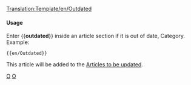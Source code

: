 <noinclude>[[Translation:Template/en/Outdated]]</noinclude>{{en/Ambox| type  = content
| image = en/Outdated content.png | alt = Outdated content
| text  = <strong>Out of Date</strong><br />
This article or section is outdated.  Some of its content may no longer be accurate due to changes in the latest release.  Please update this article, using current screenshots if appropriate.
}}<includeonly>{{{1|[[Category:en/Articles to be updated]]}}}</includeonly><noinclude>

====Usage====
Enter <nowiki>{{</nowiki>'''outdated'''<nowiki>}}</nowiki> inside an article section if it is out of date,  Category. Example:
<pre>{{en/Outdated}}</pre>
This article will be added to the [[:Category:en/Articles to be updated|Articles to be updated]].

[[Category:en/Templates|O]][[Category:en/Message boxes|O]]</noinclude>